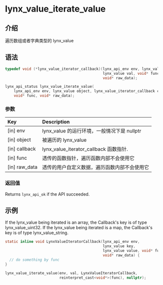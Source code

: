 # lynx_value_iterate_value

## 介绍

遍历数组或者字典类型的 lynx_value

## 语法

```c
typedef void (*lynx_value_iterator_callback)(lynx_api_env env, lynx_value key,
                                             lynx_value val, void* func,
                                             void* raw_data);
```

```c
lynx_api_status lynx_value_iterate_value(
    lynx_api_env env, lynx_value object, lynx_value_iterator_callback callback,
    void* func, void* raw_data);
```

### 参数

| Key           | Description                                                                                                |
|:--------------|:-----------------------------------------------------------------------------------------------------------|
| [in] env      | lynx_value 的运行环境，一般情况下是 nullptr                                               |
| [in] object   | 被遍历的 lynx_value                                                                         |
| [in] callback | lynx_value_iterator_callback 函数指针.                                                             |
| [in] func     | 透传的函数指针，遍历函数内部不会使用它                     |
| [in] raw_data | 透传的用户自定义数据，遍历函数内部不会使用它                |

### 返回值

Returns `lynx_api_ok` if the API succeeded.

## 示例

If the lynx_value being iterated is an array, the Callback's key is of type lynx_value_uint32. If the lynx_value being iterated is a map, the Callback's key is of type lynx_value_string.

```c
static inline void LynxValueIteratorCallback(lynx_api_env env,
                                             lynx_value key,
                                             lynx_value value, void* func,
                                             void* raw_data) {
  // do something by func
}

lynx_value_iterate_value(env, val, LynxValueIteratorCallback,
                         reinterpret_cast<void*>(func), nullptr);
```